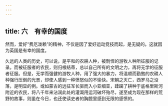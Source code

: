 ```yaml
---
---
---
```

title: 六　有幸的国度
---



然而，爱好“费厄泼赖”的精神，不仅是因了爱好运动竞技而起，是无疑的。这就因为英国是有幸的国度。

久远的人类的历史，可以说，是平和的农耕人种，被剽悍的游牧人种所征服的记录。而被征服者的农民，则归根结蒂，总以自己所有的文明之力，再将无学的征服者征服。但是，无学而强健的游牧人种，用了强大的暴力，将温顺而勤勉的农耕人种强行压倒的光景，却使人感到一种愤怒似的不愉快。宋朝之灭亡，西罗马之没落，是明显的例。或如蒙古的远征军长驱而入小亚细亚，蹂躏了耕种于底格里斯河附近的农民，将八千年来沾润此处的灌溉用运河破坏殆尽，遂至成为现在那样的荒野的故事，则虽在今日，也还使读史者的胸臆里感到无限的感愤的。